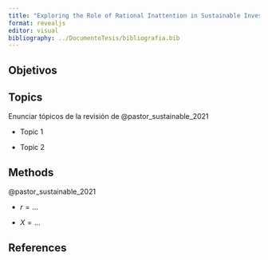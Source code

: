 ```yaml
---
title: "Exploring the Role of Rational Inattention in Sustainable Investment Amidst Regulatory Shifts"
format: revealjs
editor: visual
bibliography: ../DocumentoTesis/bibliografia.bib
---
```


## Objetivos

## Topics

Enunciar tópicos de la revisión de @pastor_sustainable_2021

-   Topic 1

-   Topic 2

## Methods

@pastor_sustainable_2021

-   $r=…$

-   $X=...$

## References
